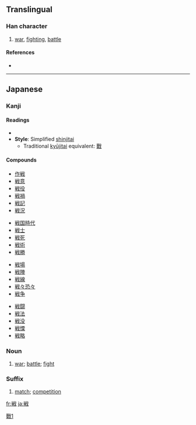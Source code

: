 {{ja-forms|{{zh-lookup|戦}}|[[战]]|[[戰]]}}
==Translingual==

===Han character===
{{Han char|rn=62|rad=戈|as=08|sn=12|four=|canj=火十戈 (FJI)}}

# [[war]], [[fighting]], [[battle]]

====References====
* {{Han ref|kx=0413.241|dkj=11631|dj=0756.230|hdz=21409.041|uh=6226|ud=25126}}

----

==Japanese==

===Kanji===
{{ja-kanji|grade=4|rs=戈08}}

====Readings====
* {{ja-readings|on=[[せん]] (sen)|kun=[[たたかう]] (tatakau), [[いくさ]] (ikusa), [[おののく]] (ononoku)}}
* '''Style''': Simplified [[shinjitai]]
** Traditional [[kyūjitai]] equivalent: [[戰]]

====Compounds====
{{top4}}
* [[作戦]]
* [[戦意]]
* [[戦役]]
* [[戦禍]]
* [[戦記]]
* [[戦況]]
{{mid4}}
* [[戦国時代]]
* [[戦士]]
* [[戦死]]
* [[戦術]]
* [[戦勝]]
{{mid4}}
* [[戦場]]
* [[戦陣]]
* [[戦線]]
* [[戦々恐々]]
* [[戦争]]
{{mid4}}
* [[戦闘]]
* [[戦法]]
* [[戦没]]
* [[戦慄]]
* [[戦略]]
{{bottom}}

===Noun===
{{ja-noun|k|hira=いくさ|rom=ikusa}}

# [[war]]; [[battle]]; [[fight]]

===Suffix===
{{ja-pos|k|suffix|hira=せん|rom=sen}}

# [[match]]; [[competition]]

[[Category:CJKV characters simplified differently in Japan and China|戰1]]

[[fr:戦]]
[[ja:戦]]